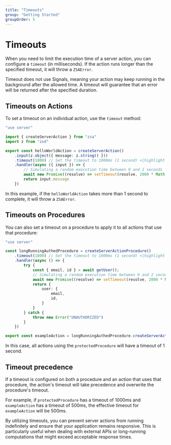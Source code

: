 ```yaml
---
title: "Timeouts"
group: "Getting Started"
groupOrder: 5
---
```


# Timeouts

When you need to limit the execution time of a server action, you can configure a `timeout` (in milliseconds). If the action runs longer than the specified timeout, it will throw a `ZSAError`.

<Warning>
Timeout does not use Signals, meaning your action may keep running in the background after the allowed time. A timeout will guarantee that an error will be returned after the specified duration.
</Warning>

## Timeouts on Actions

To set a timeout on an individual action, use the `timeout` method:

```typescript:actions.ts
"use server"

import { createServerAction } from "zsa"
import z from "zod"

export const helloWorldAction = createServerAction()
    .input(z.object({ message: z.string() }))
    .timeout(1000) // Set the timeout to 1000ms (1 second) <|highlight|>
    .handler(async ({ input }) => {
        // Simulating a random execution time between 0 and 2 seconds
        await new Promise((resolve) => setTimeout(resolve, 2000 * Math.random()))
        return input.message
    })
```

In this example, if the `helloWorldAction` takes more than 1 second to complete, it will throw a `ZSAError`.

## Timeouts on Procedures

You can also set a timeout on a procedure to apply it to all actions that use that procedure:

```typescript:actions.ts
"use server"

const longRunningAuthedProcedure = createServerActionProcedure()
    .timeout(1000) // Set the timeout to 1000ms (1 second) <|highlight|>
    .handler(async () => {
        try {
            const { email, id } = await getUser();
            // Simulating a random execution time between 0 and 2 seconds
            await new Promise((resolve) => setTimeout(resolve, 2000 * Math.random()))
            return {
                user: {
                    email,
                    id,
                }
            }
        } catch {
            throw new Error("UNAUTHORIZED")
        }
    })

export const exampleAction = longRunningAuthedProcedure.createServerAction()...
```

In this case, all actions using the `protectedProcedure` will have a timeout of 1 second.

## Timeout precedence

If a timeout is configured on both a procedure and an action that uses that procedure, the action's timeout will take precedence and overwrite the procedure's timeout.

For example, if `protectedProcedure` has a timeout of 1000ms and `exampleAction` has a timeout of 500ms, the effective timeout for `exampleAction` will be 500ms.

By utilizing timeouts, you can prevent server actions from running indefinitely and ensure that your application remains responsive. This is particularly useful when dealing with external APIs or long-running computations that might exceed acceptable response times.
